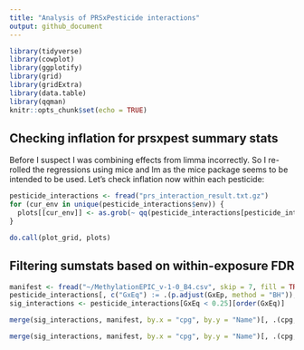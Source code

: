 ```yaml
---
title: "Analysis of PRSxPesticide interactions"
output: github_document
---
```


```r
library(tidyverse)
library(cowplot)
library(ggplotify)
library(grid)
library(gridExtra)
library(data.table)
library(qqman)
knitr::opts_chunk$set(echo = TRUE)
```

## Checking inflation for prsxpest summary stats
Before I suspect I was combining effects from limma incorrectly. So I re-rolled the regressions using mice and lm as the mice package seems to be intended to be used. Let's check inflation now within each pesticide:

```r
pesticide_interactions <- fread("prs_interaction_result.txt.gz")
for (cur_env in unique(pesticide_interactions$env)) {
  plots[[cur_env]] <- as.grob(~ qq(pesticide_interactions[pesticide_interactions$env == cur_env, ]$GxEp, main = cur_env))
}
```
```r
do.call(plot_grid, plots)
```

## Filtering sumstats based on within-exposure FDR
```r
manifest <- fread("~/MethylationEPIC_v-1-0_B4.csv", skip = 7, fill = TRUE)
pesticide_interactions[, c("GxEq") := .(p.adjust(GxEp, method = "BH")), by = "env"]
sig_interactions <- pesticide_interactions[GxEq < 0.25][order(GxEq)]
```
```r
merge(sig_interactions, manifest, by.x = "cpg", by.y = "Name")[, .(cpg, env, GxEp, GxEq, Relation_to_UCSC_CpG_Island, UCSC_RefGene_Name)][order(GxEq)]

merge(sig_interactions, manifest, by.x = "cpg", by.y = "Name")[, .(cpg, env, GxEp, GxEq, Relation_to_UCSC_CpG_Island, UCSC_RefGene_Name)][order(GxEq)] %>% write.csv(quote = F)
```
